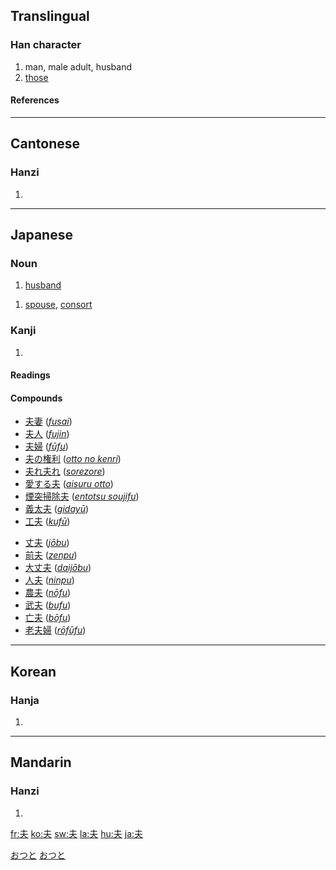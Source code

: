 ==Translingual==
===Han character===
{{Han char|rn=37|rad=大|as=01|sn=4|four=5003<sub>0</sub>|canj=手人 (QO)}}
# man, male adult, husband
# [[those]]
====References====
{{Han ref|kx=0248.110|dkj=05835|dj=0507.010|hdz=10521.010|uh=592B|ud=22827|bh=A4D2|bd=42194}}
----
==Cantonese==
===Hanzi===
{{yue-hanzi|jyut=|y=fu1}}
# {{defn|Cantonese}}
----
==Japanese==
===Noun===
[[Category:1000_Japanese_basic_words|おつと]]
{{ja-noun|k|hira=おっと|rom=otto|hidx=おつと}}
#[[husband]]
[[Category:ja:Family|おつと]]
{{ja-noun|k|hira=つま|rom=tsuma}}
#[[spouse]], [[consort]]
===Kanji===
{{ja-kanji|grade=4|rs=大01}}
# {{defn|Japanese}} 
====Readings====
{{ja-readings|on=[[ふ]] (''fu''), [[ふう]] (''fū''), [[ぶ]] (''bu'')|kun=[[おっと]] (''otto''), [[それ]] ([[夫れ]], ''sore'')|nanori=[[お]] (''o''), [[と]] (''to''), [[ゆう]] (''yū''), [[よ]] (''yo'')}}
====Compounds====
{{top2}}
*[[夫妻]] (''[[fusai]]'')
*[[夫人]] (''[[fujin]]'')
*[[夫婦]] (''[[fūfu]]'')
*[[夫の権利]] (''[[otto no kenri]]'')
*[[夫れ夫れ]] (''[[sorezore]]'')
*[[愛する夫]] (''[[aisuru otto]]'')
*[[煙突掃除夫]] (''[[entotsu soujifu]]'')
*[[義太夫]] (''[[gidayū]]'')
*[[工夫]] (''[[kufū]]'')
{{mid2}}
*[[丈夫]] (''[[jōbu]]'')
*[[前夫]] (''[[zenpu]]'')
*[[大丈夫]] (''[[daijōbu]]'')
*[[人夫]] (''[[ninpu]]'')
*[[農夫]] (''[[nōfu]]'')
*[[武夫]] (''[[bufu]]'')
*[[亡夫]] (''[[bōfu]]'')
*[[老夫婦]] (''[[rōfūfu]]'')
{{bottom}}
----

==Korean==
===Hanja===
{{ko-hanja|hangeul=부|rv=bu|mr=pu}}
# {{defn|Korean}}
----
==Mandarin==
===Hanzi===
{{cmn-hanzi|pin=[[fū]] ([[fu1]]); [[fú]] ([[fu2]])|wg=fu<sup>1</sup>}}
# {{defn|Mandarin}}

[[fr:夫]]
[[ko:夫]]
[[sw:夫]]
[[la:夫]]
[[hu:夫]]
[[ja:夫]]
